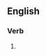==English==

===Verb===
{{head|en|verb form}}

# {{present participle of|renegotiate|lang=en|nocat=1}}